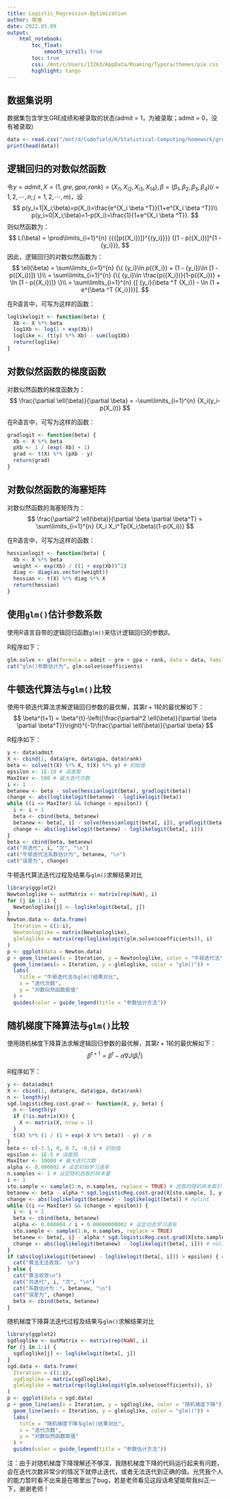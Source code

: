 ```yaml
---
title: Logistic_Regression-Optimization
author: 南墙
date: 2022.05.09
output: 
    html_notebook:
        toc_float: 
            smooth_scroll: true
        toc: true
        css: /mnt/c/Users/13263/AppData/Roaming/Typora/themes/pie.css
        highlight: tango
---
```


## 数据集说明

数据集包含学生GRE成绩和被录取的状态(admit = 1，为被录取；admit = 0，没有被录取)

```r
data <- read.csv("/mnt/d/Codefield/R/Statistical-Computing/homework/gredata.csv")
print(head(data))
```

## 逻辑回归的对数似然函数

令$y=admit, X=(1,gre,gpa,rank)=(X_{i1},X_{i2},X_{i3},X_{14}), \beta=(\beta_1,\beta_2,\beta_3,\beta_4)(i=1,2,\cdots,n;j=1,2,\cdots,m)$，设
$$
p(y_i=1|X_i;\beta)=p(X_i)=\frac{e^{X_i \beta ^T}}{1+e^{X_i \beta ^T}}\\
p(y_i=0|X_i;\beta)=1-p(X_i)=\frac{1}{1+e^{X_i \beta ^T}}.
$$
则似然函数为：
$$
L(\beta) = \prod\limits_{i=1}^{n} {{{[p({X_i})]}^{{y_i}}}} {[1 - p({X_i})]^{1 - {y_i}}},
$$
因此，逻辑回归的对数似然函数为：
$$
\ell(\beta) = \sum\limits_{i=1}^{n} {\{ {y_i}\ln p({X_i}) + (1 - {y_i})\ln [1 - p({X_i})]} \}\\
= \sum\limits_{i=1}^{n} {\{ {y_i}\ln \frac{p({X_i})}{1-p({X_i})} + \ln [1 - p({X_i})]} \}\\
= \sum\limits_{i=1}^{n} {[ {y_i}(\beta ^T {X_i}) - \ln (1 + e^{\beta ^T {X_i}})}].
$$

在R语言中，可写为这样的函数：

```r
loglikelogit <- function(beta) {
  Xb <- X %*% beta
  log1Xb <- log(1 + exp(Xb))
  loglike <- (t(y) %*% Xb) - sum(log1Xb)
  return(loglike)
}
```

## 对数似然函数的梯度函数

对数似然函数的梯度函数为：
$$
\frac{\partial \ell(\beta)}{\partial \beta} = -\sum\limits_{i=1}^{n} {X_i(y_i-p(X_i))}
$$

在R语言中，可写为这样的函数：

```r
gradlogit <- function(beta) {
  Xb <- X %*% beta
  pXb <- 1 / (exp(-Xb) + 1)
  grad <- t(X) %*% (pXb - y)
  return(grad)
}
```

## 对数似然函数的海塞矩阵

对数似然函数的海塞矩阵为：
$$
\frac{\partial^2 \ell(\beta)}{\partial \beta \partial \beta^T} = \sum\limits_{i=1}^{n} {X_i X_i^Tp(X_i;\beta)(1-p(X_i))}
$$

在R语言中，可写为这样的函数：

```r
hessianlogit <- function(beta) {
  Xb <- X %*% beta
  weight <- exp(Xb) / ((1 + exp(Xb))^2)
  diag <- diag(as.vector(weight))
  hessian <- t(X) %*% diag %*% X
  return(hessian)
}
```

## 使用`glm()`估计参数系数

使用R语言自带的逻辑回归函数`glm()`来估计逻辑回归的参数$\beta$。

R程序如下：

```r
glm.solve <- glm(formula = admit ~ gre + gpa + rank, data = data, family = binomial)
cat("glm()参数估计为", glm.solve$coefficients)
```

## 牛顿迭代算法与`glm()`比较

使用牛顿迭代算法求解逻辑回归参数的最优解，其第$t+1$轮的最优解如下：
$$
\beta^{t+1} = \beta^{t}-\left({\frac{\partial^2 \ell(\beta)}{\partial \beta \partial \beta^T}}\right)^{-1}\frac{\partial \ell(\beta)}{\partial \beta}
$$

R程序如下：

```r
y <- data$admit
X <- cbind(1, data$gre, data$gpa, data$rank)
beta <- solve(t(X) %*% X, t(X) %*% y) # 初始值
epsilon <- 1E-10 # 误差限
MaxIter <- 500 # 最大迭代次数
i <- 1
betanew <- beta - solve(hessianlogit(beta), gradlogit(beta))
change <- abs(loglikelogit(betanew) - loglikelogit(beta))
while ((i <= MaxIter) && (change > epsilon)) {
  i <- i + 1
  beta <- cbind(beta, betanew)
  betanew <- beta[, i] - solve(hessianlogit(beta[, i]), gradlogit(beta[, i]))
  change <- abs(loglikelogit(betanew) - loglikelogit(beta[, i]))
}
beta <- cbind(beta, betanew)
cat("共迭代", i, "次", "\n")
cat("牛顿迭代法系数估计为", betanew, "\n")
cat("误差为", change)
```

牛顿迭代算法迭代过程及结果与`glm()`求解结果对比

```r
library(ggplot2)
Newtonloglike <- outMatrix <- matrix(rep(NaN), i)
for (j in 1:i) {
  Newtonloglike[j] <- loglikelogit(beta[, j])
}
Newton.data <- data.frame(
  Iteration = c(1:i),
  Newtonloglike = matrix(Newtonloglike),
  glmloglike = matrix(rep(loglikelogit(glm.solve$coefficients)), i)
)
p <- ggplot(data = Newton.data)
p + geom_line(aes(x = Iteration, y = Newtonloglike, color = "牛顿迭代法")) +
  geom_line(aes(x = Iteration, y = glmloglike, color = "glm()")) +
  labs(
    title = "牛顿迭代法与glm()结果对比",
    x = "迭代次数",
    y = "对数似然函数取值"
  ) +
  guides(color = guide_legend(title = "参数估计方法"))
```

## 随机梯度下降算法与`glm()`比较

使用随机梯度下降算法求解逻辑回归参数的最优解，其第$t+1$轮的最优解如下：
$$
\beta^{t+1} = \beta^{t}-\alpha \nabla J(\beta_i^{t})
$$

R程序如下：

```r
y <- data$admit
X <- cbind(1, data$gre, data$gpa, data$rank)
n <- length(y)
sgd.logisticReg.cost.grad <- function(X, y, beta) {
  n <- length(y)
  if (!is.matrix(X)) {
    X <- matrix(X, nrow = 1)
  }
  t(X) %*% (1 / (1 + exp(-X %*% beta)) - y) / n
}
beta <- c(-3.5, 0, 0.7, -0.5) # 初始值
epsilon <- 1E-5 # 误差限
MaxIter <- 10000 # 最大迭代次数
alpha <- 0.000002 # 设定初始学习速率
n.samples <- 1 # 设定随机选取的样本量
i <- 1
sto.sample <- sample(1:n, n.samples, replace = TRUE) # 选取的随机样本索引
betanew <- beta - alpha * sgd.logisticReg.cost.grad(X[sto.sample, ], y[sto.sample], beta) # nolint
change <- abs(loglikelogit(betanew) - loglikelogit(beta)) # nolint
while ((i <= MaxIter) && (change > epsilon)) {
  i <- i + 1
  beta <- cbind(beta, betanew)
  alpha <- 0.000004 / i + 0.00000000002 # 设定动态学习速率
  sto.sample <- sample(1:n, n.samples, replace = TRUE)
  betanew <- beta[, i] - alpha * sgd.logisticReg.cost.grad(X[sto.sample, ], y[sto.sample], beta[, i]) # nolint
  change <- abs(loglikelogit(betanew) - loglikelogit(beta[, i])) # nolint
}
if (abs(loglikelogit(betanew) - loglikelogit(beta[, i])) > epsilon) { # nolint
  cat("算法无法收敛。 \n")
} else {
  cat("算法收敛\n")
  cat("共迭代", i, "次", "\n")
  cat("系数估计为：", betanew, "\n")
  cat("误差为", change)
  beta <- cbind(beta, betanew)
}
```

随机梯度下降算法迭代过程及结果与`glm()`求解结果对比

```r
library(ggplot2)
sgdloglike <- outMatrix <- matrix(rep(NaN), i)
for (j in 1:i) {
  sgdloglike[j] <- loglikelogit(beta[, j])
}
sgd.data <- data.frame(
  Iteration = c(1:i),
  sgdloglike = matrix(sgdloglike),
  glmloglike = matrix(rep(loglikelogit(glm.solve$coefficients)), i)
)
p <- ggplot(data = sgd.data)
p + geom_line(aes(x = Iteration, y = sgdloglike, color = "随机梯度下降")) +
  geom_line(aes(x = Iteration, y = glmloglike, color = "glm()")) +
  labs(
    title = "随机梯度下降与glm()结果对比",
    x = "迭代次数",
    y = "对数似然函数取值"
  ) +
  guides(color = guide_legend(title = "参数估计方法"))
```

注：由于对随机梯度下降理解还不够深，我随机梯度下降的代码运行起来有问题，会在迭代次数非常少的情况下就停止迭代，或者无法迭代到正确的值。光凭我个人的能力暂时看不出来是在哪里出了bug，若是老师看见这段话希望能帮我纠正一下，谢谢老师！